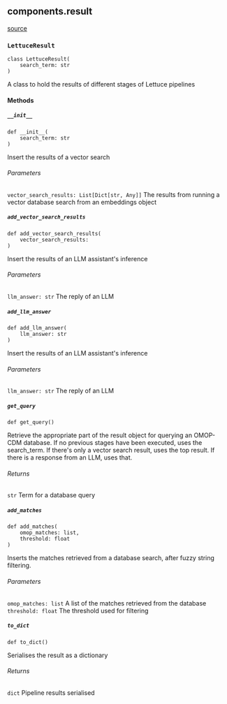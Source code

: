 ## components.result
[source](https://github.com/Health-Informatics-UoN/lettuce/tree/main/Lettuce/components/result.py)
### `LettuceResult`
```
class LettuceResult(
	search_term: str
)
```
A class to hold the results of different stages of Lettuce pipelines

#### Methods

##### `__init__`
```
def __init__(
	search_term: str
)
```

Insert the results of a vector search

###### Parameters
`vector_search_results: List[Dict[str, Any]]`
    The results from running a vector database search from an embeddings object


##### `add_vector_search_results`
```
def add_vector_search_results(
	vector_search_results: 
)
```

Insert the results of an LLM assistant's inference

###### Parameters
`llm_answer: str`
    The reply of an LLM


##### `add_llm_answer`
```
def add_llm_answer(
	llm_answer: str
)
```

Insert the results of an LLM assistant's inference

###### Parameters
`llm_answer: str`
    The reply of an LLM


##### `get_query`
```
def get_query()
```

Retrieve the appropriate part of the result object for querying an OMOP-CDM database.
If no previous stages have been executed, uses the search_term.
If there's only a vector search result, uses the top result.
If there is a response from an LLM, uses that.

###### Returns
`str`
   Term for a database query

##### `add_matches`
```
def add_matches(
	omop_matches: list,
	threshold: float
)
```

Inserts the matches retrieved from a database search, after fuzzy string filtering.

###### Parameters
`omop_matches: list`
    A list of the matches retrieved from the database
`threshold: float`
    The threshold used for filtering


##### `to_dict`
```
def to_dict()
```

Serialises the result as a dictionary

###### Returns
`dict`
    Pipeline results serialised

